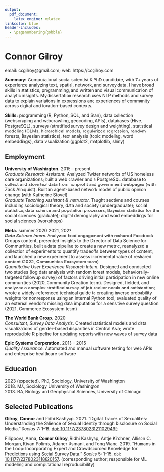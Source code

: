 ```yaml
---
output: 
  pdf_document:
    latex_engine: xelatex
linkcolor: blue
header-includes:
  - \pagenumbering{gobble}
---
```


# Connor Gilroy\vspace{-6pt}

email: ccgilroy@gmail.com; web: https://ccgilroy.com

**Summary:** Computational social scientist & PhD candidate, with 7+ years of experience analyzing text, spatial, network, and survey data. I have broad skills in statistics, programming, and written and visual communication of analytic insights. My dissertation research uses NLP methods and survey data to explain variations in expressions and experiences of community across digital and location-based contexts.

**Skills:** programming (R, Python, SQL, and Stan), data collection (webscraping and webcrawling, geocoding, APIs), databases (Hive, PostgreSQL), surveys (stratified survey design and weighting), statistical modeling (GLMs, hierarchical models, regularized regression, random forests, Bayesian statistics), text analysis (topic modeling, word embeddings), data visualization (ggplot2, matplotlib, shiny)\vspace{-6pt}

## Employment\vspace{-6pt}

**University of Washington.** 2015 -- present  
*Graduate Research Assistant.*  Analyzed Twitter networks of US homeless care organizations; built a web crawler and a PostgreSQL database to collect and store text data from nonprofit and government webpages (with Zack Almquist). Built an agent-based network model of public opinion change (with Katherine Stovel)\vspace{3pt}  
*Graduate Teaching Assistant & Instructor.* Taught sections and courses including sociological theory, data and society (undergraduate); social statistics, data science and population processes, Bayesian statistics for the social sciences (graduate); digital demography and word embeddings for social sciences (workshops)  

**Meta.** summer 2020, 2021, 2022  
*Data Science Intern.* Analyzed feed engagement with reshared Facebook Groups content, presented insights to the Director of Data Science for Communities, built a data pipeline to create a new metric, reanalyzed a collection of experiments to quantify tradeoffs between types of content, and launched a new experiment to assess incremental value of reshared content (2022, Communities Ecosystem team)\vspace{3pt}    
*Quantitative User Experience Research Intern.* Designed and conducted two studies (log data analysis with random forest models, behaviorally-targeted followup survey) of factors driving initial participation in new online communities (2020, Community Creation team). Designed, fielded, and analyzed a complex stratified survey of job seeker needs and satisfaction; wrote a widely-referenced technical guide to creating inverse probability weights for nonresponse using an internal Python tool; evaluated quality of an external vendor's missing data imputation for a sensitive survey question (2021, Commerce Ecosystem team)  

**The World Bank Group.** 2020  
*Consultant, Survey Data Analysis.* Created statistical models and data visualizations of gender-based disparities in Central Asia; wrote reproducible R pipeline for updating reports with new waves of survey data  

**Epic Systems Corporation.** 2013 -- 2015  
*Quality Assurance.* Automated and manual software testing for web APIs and enterprise healthcare software\vspace{-6pt}

## Education\vspace{-6pt}

2023 (expected). PhD, Sociology, University of Washington  
2018. MA, Sociology. University of Washington  
2013. BA, Biology and Geophysical Sciences,  University of Chicago\vspace{-6pt}

## Selected Publications\vspace{-6pt}

**Gilroy, Connor** and Ridhi Kashyap. 2021. "Digital Traces of Sexualities: Understanding the Salience of Sexual Identity through Disclosure on Social Media." *Socius* 7: 1--18. [doi: 10.1177/23780231211029499](https://doi.org/10.1177/23780231211029499)

Filippova, Anna, **Connor Gilroy**, Ridhi Kashyap, Antje Kirchner, Allison C. Morgan, Kivan Polimis, Adaner Usmani, and Tong Wang. 2019. "Humans in the Loop: Incorporating Expert and Crowdsourced Knowledge for Predictions using Social Survey Data." *Socius* 5: 1--15. [doi: 10.1177/2378023118820157](https://doi.org/10.1177/2378023118820157). (corresponding author; responsible for ML modeling and computational reproducibility)
